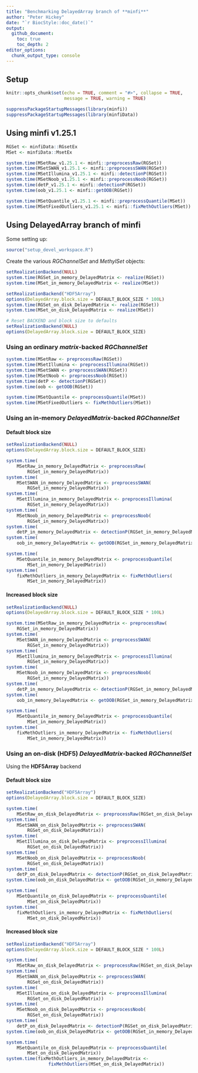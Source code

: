 ```yaml
---
title: "Benchmarking DelayedArray branch of **minfi**"
author: "Peter Hickey"
date: "`r BiocStyle::doc_date()`"
output:
  github_document:
    toc: true
    toc_depth: 2
editor_options: 
  chunk_output_type: console
---
```


## Setup

```r
knitr::opts_chunk$set(echo = TRUE, comment = "#>", collapse = TRUE,
                      message = TRUE, warning = TRUE)
```

```r
suppressPackageStartupMessages(library(minfi))
suppressPackageStartupMessages(library(minfiData))
```

## Using **minfi** v1.25.1

```r
RGSet <- minfiData::RGsetEx
MSet <- minfiData::MsetEx

system.time(MSetRaw_v1.25.1 <- minfi::preprocessRaw(RGSet))
system.time(MSetSWAN_v1.25.1 <- minfi::preprocessSWAN(RGSet))
system.time(MSetIllumina_v1.25.1 <- minfi::detectionP(RGSet))
system.time(MSetNoob_v1.25.1 <- minfi::preprocessNoob(RGSet))
system.time(detP_v1.25.1 <- minfi::detectionP(RGSet))
system.time(oob_v1.25.1 <- minfi::getOOB(RGSet))

system.time(MSetQuantile_v1.25.1 <- minfi::preprocessQuantile(MSet))
system.time(MSetFixedOutliers_v1.25.1 <- minfi::fixMethOutliers(MSet))
```

## Using DelayedArray branch of **minfi**

Some setting up:

```r
source("setup_devel_workspace.R")
```

Create the various _RGChannelSet_ and _MethylSet_ objects:

```r
setRealizationBackend(NULL)
system.time(RGSet_in_memory_DelayedMatrix <- realize(RGSet))
system.time(MSet_in_memory_DelayedMatrix <- realize(MSet))

setRealizationBackend("HDF5Array")
options(DelayedArray.block.size = DEFAULT_BLOCK_SIZE * 100L)
system.time(RGSet_on_disk_DelayedMatrix <- realize(RGSet))
system.time(MSet_on_disk_DelayedMatrix <- realize(MSet))

# Reset BACKEND and block size to defaults
setRealizationBackend(NULL)
options(DelayedArray.block.size = DEFAULT_BLOCK_SIZE)
```

### Using an ordinary _matrix_-backed _RGChannelSet_

```r
system.time(MSetRaw <- preprocessRaw(RGSet))
system.time(MSetIllumina <- preprocessIllumina(RGSet))
system.time(MSetSWAN <- preprocessSWAN(RGSet))
system.time(MSetNoob <- preprocessNoob(RGSet))
system.time(detP <- detectionP(RGSet))
system.time(oob <- getOOB(RGSet))

system.time(MSetQuantile <- preprocessQuantile(MSet))
system.time(MSetFixedOutliers <- fixMethOutliers(MSet))
```

### Using an in-memory _DelayedMatrix_-backed _RGChannelSet_

#### Default block size

```r
setRealizationBackend(NULL)
options(DelayedArray.block.size = DEFAULT_BLOCK_SIZE)

system.time(
    MSetRaw_in_memory_DelayedMatrix <- preprocessRaw(
        RGSet_in_memory_DelayedMatrix))
system.time(
    MSetSWAN_in_memory_DelayedMatrix <- preprocessSWAN(
        RGSet_in_memory_DelayedMatrix))
system.time(
    MSetIllumina_in_memory_DelayedMatrix <- preprocessIllumina(
        RGSet_in_memory_DelayedMatrix))
system.time(
    MSetNoob_in_memory_DelayedMatrix <- preprocessNoob(
        RGSet_in_memory_DelayedMatrix))
system.time(
    detP_in_memory_DelayedMatrix <- detectionP(RGSet_in_memory_DelayedMatrix))
system.time(
    oob_in_memory_DelayedMatrix <- getOOB(RGSet_in_memory_DelayedMatrix))

system.time(
    MSetQuantile_in_memory_DelayedMatrix <- preprocessQuantile(
        MSet_in_memory_DelayedMatrix))
system.time(
    fixMethOutliers_in_memory_DelayedMatrix <- fixMethOutliers(
        MSet_in_memory_DelayedMatrix))
```

#### Increased block size

```r
setRealizationBackend(NULL)
options(DelayedArray.block.size = DEFAULT_BLOCK_SIZE * 100L)

system.time(MSetRaw_in_memory_DelayedMatrix <- preprocessRaw(
    RGSet_in_memory_DelayedMatrix))
system.time(
    MSetSWAN_in_memory_DelayedMatrix <- preprocessSWAN(
        RGSet_in_memory_DelayedMatrix))
system.time(
    MSetIllumina_in_memory_DelayedMatrix <- preprocessIllumina(
        RGSet_in_memory_DelayedMatrix))
system.time(
    MSetNoob_in_memory_DelayedMatrix <- preprocessNoob(
        RGSet_in_memory_DelayedMatrix))
system.time(
    detP_in_memory_DelayedMatrix <- detectionP(RGSet_in_memory_DelayedMatrix))
system.time(
    oob_in_memory_DelayedMatrix <- getOOB(RGSet_in_memory_DelayedMatrix))

system.time(
    MSetQuantile_in_memory_DelayedMatrix <- preprocessQuantile(
        MSet_in_memory_DelayedMatrix))
system.time(
    fixMethOutliers_in_memory_DelayedMatrix <- fixMethOutliers(
        MSet_in_memory_DelayedMatrix))
```

### Using an on-disk (HDF5) _DelayedMatrix_-backed _RGChannelSet_

Using the **HDF5Array** backend

#### Default block size

```r
setRealizationBackend("HDF5Array")
options(DelayedArray.block.size = DEFAULT_BLOCK_SIZE)

system.time(
    MSetRaw_on_disk_DelayedMatrix <- preprocessRaw(RGSet_on_disk_DelayedMatrix))
system.time(
    MSetSWAN_on_disk_DelayedMatrix <- preprocessSWAN(
        RGSet_on_disk_DelayedMatrix))
system.time(
    MSetIllumina_on_disk_DelayedMatrix <- preprocessIllumina(
        RGSet_on_disk_DelayedMatrix))
system.time(
    MSetNoob_on_disk_DelayedMatrix <- preprocessNoob(
        RGSet_on_disk_DelayedMatrix))
system.time(
    detP_on_disk_DelayedMatrix <- detectionP(RGSet_on_disk_DelayedMatrix))
system.time(oob_on_disk_DelayedMatrix <- getOOB(RGSet_in_memory_DelayedMatrix))

system.time(
    MSetQuantile_on_disk_DelayedMatrix <- preprocessQuantile(
        MSet_on_disk_DelayedMatrix))
system.time(
    fixMethOutliers_in_memory_DelayedMatrix <- fixMethOutliers(
        MSet_on_disk_DelayedMatrix))
```

#### Increased block size

```r
setRealizationBackend("HDF5Array")
options(DelayedArray.block.size = DEFAULT_BLOCK_SIZE * 100L)

system.time(
    MSetRaw_on_disk_DelayedMatrix <- preprocessRaw(RGSet_on_disk_DelayedMatrix))
system.time(
    MSetSWAN_on_disk_DelayedMatrix <- preprocessSWAN(
        RGSet_on_disk_DelayedMatrix))
system.time(
    MSetIllumina_on_disk_DelayedMatrix <- preprocessIllumina(
        RGSet_on_disk_DelayedMatrix))
system.time(
    MSetNoob_on_disk_DelayedMatrix <- preprocessNoob(
        RGSet_on_disk_DelayedMatrix))
system.time(
    detP_on_disk_DelayedMatrix <- detectionP(RGSet_on_disk_DelayedMatrix))
system.time(oob_on_disk_DelayedMatrix <- getOOB(RGSet_in_memory_DelayedMatrix))

system.time(
    MSetQuantile_on_disk_DelayedMatrix <- preprocessQuantile(
        MSet_on_disk_DelayedMatrix))
system.time(fixMethOutliers_in_memory_DelayedMatrix <-
                fixMethOutliers(MSet_on_disk_DelayedMatrix))
```
